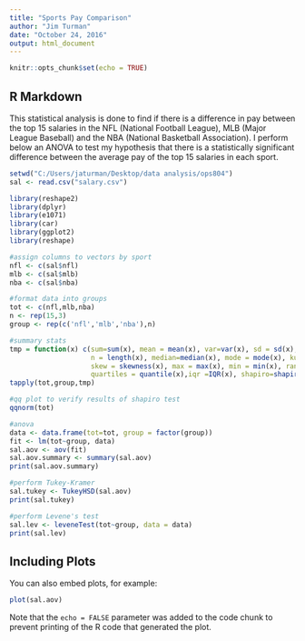 ```yaml
---
title: "Sports Pay Comparison"
author: "Jim Turman"
date: "October 24, 2016"
output: html_document
---
```


```r
knitr::opts_chunk$set(echo = TRUE)
```

## R Markdown
This statistical analysis is done to find if there is a difference in pay between the top 15 salaries in the NFL (National Football League), MLB (Major League Baseball) and the NBA (National Basketball Association). I perform below an ANOVA to test my hypothesis that there is a statistically significant difference between the average pay of the top 15 salaries in each sport.  
```r
setwd("C:/Users/jaturman/Desktop/data analysis/ops804")
sal <- read.csv("salary.csv")

library(reshape2)
library(dplyr)
library(e1071)
library(car)
library(ggplot2)
library(reshape)

#assign columns to vectors by sport
nfl <- c(sal$nfl)
mlb <- c(sal$mlb)
nba <- c(sal$nba)

#format data into groups
tot <- c(nfl,mlb,nba)
n <- rep(15,3)
group <- rep(c('nfl','mlb','nba'),n)

#summary stats
tmp = function(x) c(sum=sum(x), mean = mean(x), var=var(x), sd = sd(x),
                    n = length(x), median=median(x), mode = mode(x), kurtosis=kurtosis(x),
                    skew = skewness(x), max = max(x), min = min(x), range = max(x)-min(x), 
                    quartiles = quantile(x),iqr =IQR(x), shapiro=shapiro.test(x))
tapply(tot,group,tmp)

#qq plot to verify results of shapiro test
qqnorm(tot)

#anova
data <- data.frame(tot=tot, group = factor(group))
fit <- lm(tot~group, data)
sal.aov <- aov(fit)
sal.aov.summary <- summary(sal.aov)
print(sal.aov.summary)

#perform Tukey-Kramer
sal.tukey <- TukeyHSD(sal.aov)
print(sal.tukey)

#perform Levene's test
sal.lev <- leveneTest(tot~group, data = data)
print(sal.lev)
```

## Including Plots

You can also embed plots, for example:

```r
plot(sal.aov)
```

Note that the `echo = FALSE` parameter was added to the code chunk to prevent printing of the R code that generated the plot.
